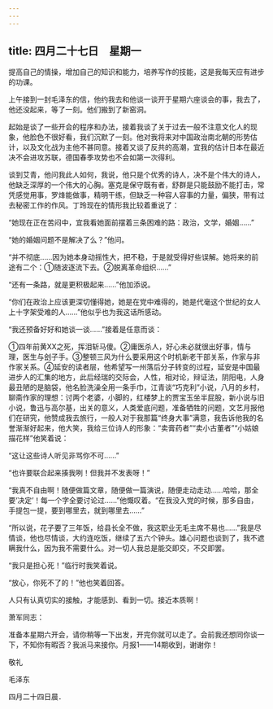 ```yaml
---
---
---
```

title: 四月二十七日　星期一
---




提高自己的情操，增加自己的知识和能力，培养写作的技能，这是我每天应有进步的功课。

上午接到一封毛泽东的信，他约我去和他谈一谈开于星期六座谈会的事，我去了，他还没起来，等了一刻。他们搬到了新窑洞。

起始是谈了一些开会的程序和办法，接着我谈了关于过去一般不注意文化人的现象，他脸色不很好看，我们沉默了一刻。他对我将来对中国政治南北朝的形势估计，以及文化战为主他不甚同意。接着又谈了反共的高潮，宜我的估计日本在最近决不会进攻苏联，德国春季攻势也不会如第一次得利。

谈到艾青，他问我此人如何，我说，他只是个优秀的诗人，决不是个伟大的诗人，他缺乏深厚的一个伟大的心胸。塞克是保守既有者，舒群是只能鼓励不能打击，常凭感觉用事，罗烽能做事，精明干练，但缺乏一种容人容事的力量，偏狭，带有过去秘密工作的作风。丁玲现在的情形我比较着重说了：

“她现在正在苦闷中，宜我看她面前摆着三条困难的路：政治，文学，婚姻……”

“她的婚姻问题不是解决了么？”他问。

“并不彻底……因为她本身动摇性大，把不稳，于是就受得好些误解。她将来的前途有二个：①随波逐流下去。②脱离革命组织……”

“还有一条路，就是更积极起来……”他加添说。

“你们在政治上应该更深切懂得她，她是在党中难得的，她是代毫这个世纪的女人上十字架受难的人……”他似乎也为我这话所感动。

“我还预备好好和她谈一谈……”接着是任意而谈：

①四年前黄XX之死，挥泪斩马傻。②庸医杀人，好心未必就很出好事，情与理，医生与刽子手。③整顿三风为什么要采用这个时机新老干部关系，作家与非作家关系。④延安的读者层，他希望写一州落后分子转变的过程，延安是中国最进步人的汇集的地方，此后经瑞的交际会，人性，相对论，辩证法，阴阳电，人身最丑陋的是脑袋，他名脸洗澡全用一条手巾，江青谈“巧克利”小说，八月的乡村，聊斋作家的理想：讨两个老婆，小脚的，红楼梦上的贾宝玉坐半屁股，新小说与旧小说，鲁迅与高尔基，出关的意义，人类爱底问题，准备牺牲的问题，文艺月报他们在研究，他赞成我去旅行，一般人对于我那篇“终身大事”满意，我告诉他我的名誉渐渐好起来，他大笑，我给三位诗人的形象：“卖膏药者”“卖小古董者”“小姑娘描花样”他笑着说：

“这让这些诗人听见非骂你不可……”

“也许要联合起来揍我咧！但我并不发表呀！”

“我真不自由啊！随便做篇文章，随便做一篇演说，随便走动走动……哈哈，那全要‘决定’！每一个字全要讨论过……”他慨叹着。“在我没入党的时候，那多自由，手提包一提，要到哪里去，就到哪里去……”

“所以说，花子要了三年饭，给县长全不做，我这职业无毛主席不易也……”我是尽情谈，他也尽情谈，大约连吃饭，继续了五六个钟头。雄心问题也谈到了，我不遮瞒我什么，因为我不需要什么。对一切人我总是能交即交，不交即罢。

“我只是担心死！”临行时我笑着说。

“放心，你死不了的！”他也笑着回答。

人只有认真切实的接触，才能感到、看到一切。接近本质啊！

萧军同志：

准备本星期六开会，请你稍等一下出发，开完你就可以走了。会前我还想同你谈一下，不知你有暇否？我派马来接你。月报1——14期收到，谢谢你！

敬礼

毛泽东

四月二十四日晨．